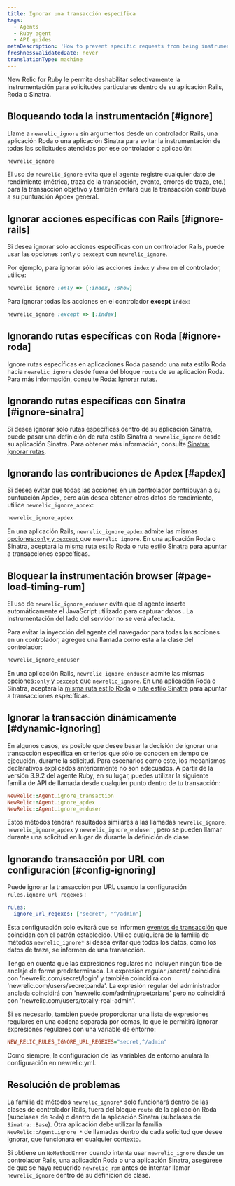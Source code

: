 ```yaml
---
title: Ignorar una transacción específica
tags:
  - Agents
  - Ruby agent
  - API guides
metaDescription: 'How to prevent specific requests from being instrumented entirely in New Relic, or prevent them from being factored into your Apdex score.'
freshnessValidatedDate: never
translationType: machine
---
```


New Relic for Ruby le permite deshabilitar selectivamente la instrumentación para solicitudes particulares dentro de su aplicación Rails, Roda o Sinatra.

## Bloqueando toda la instrumentación [#ignore]

Llame a `newrelic_ignore` sin argumentos desde un controlador Rails, una aplicación Roda o una aplicación Sinatra para evitar la instrumentación de todas las solicitudes atendidas por ese controlador o aplicación:

```rb
newrelic_ignore
```

El uso de `newrelic_ignore` evita que el agente registre cualquier dato de rendimiento (métrica, traza de la transacción, evento, errores de traza, etc.) para la transacción objetivo y también evitará que la transacción contribuya a su puntuación Apdex general.

## Ignorar acciones específicas con Rails [#ignore-rails]

Si desea ignorar solo acciones específicas con un controlador Rails, puede usar las opciones `:only` o `:except` con `newrelic_ignore`.

Por ejemplo, para ignorar sólo las acciones `index` y `show` en el controlador, utilice:

```rb
newrelic_ignore :only => [:index, :show]
```

Para ignorar todas las acciones en el controlador <DoNotTranslate>**except**</DoNotTranslate> `index`:

```rb
newrelic_ignore :except => [:index]
```

## Ignorando rutas específicas con Roda [#ignore-roda]

Ignore rutas específicas en aplicaciones Roda pasando una ruta estilo Roda hacia `newrelic_ignore` desde fuera del bloque `route` de su aplicación Roda. Para más información, consulte [Roda: Ignorar rutas](/docs/agents/ruby-agent/frameworks/roda-support#ignoring-routes).

## Ignorando rutas específicas con Sinatra [#ignore-sinatra]

Si desea ignorar solo rutas específicas dentro de su aplicación Sinatra, puede pasar una definición de ruta estilo Sinatra a `newrelic_ignore` desde su aplicación Sinatra. Para obtener más información, consulte [Sinatra: Ignorar rutas](/docs/agents/ruby-agent/frameworks/sinatra-support#ignoring-routes).

## Ignorando las contribuciones de Apdex [#apdex]

Si desea evitar que todas las acciones en un controlador contribuyan a su puntuación Apdex, pero aún desea obtener otros datos de rendimiento, utilice `newrelic_ignore_apdex`:

```rb
newrelic_ignore_apdex
```

En una aplicación Rails, `newrelic_ignore_apdex` admite las mismas [opciones`:only` y `:except` ](#ignore-rails)que `newrelic_ignore`. En una aplicación Roda o Sinatra, aceptará la [misma ruta estilo Roda](#ignore-roda) o [ruta estilo Sinatra](#ignore-sinatra) para apuntar a transacciones específicas.

## Bloquear la instrumentación browser [#page-load-timing-rum]

El uso de `newrelic_ignore_enduser` evita que el agente inserte automáticamente el JavaScript utilizado para capturar datos [<InlinePopover type="browser"/>](/docs/agents/ruby-agent/features/page-load-timing-ruby). La instrumentación del lado del servidor no se verá afectada.

Para evitar la inyección del agente del navegador para todas las acciones en un controlador, agregue una llamada como esta a la clase del controlador:

```rb
newrelic_ignore_enduser
```

En una aplicación Rails, `newrelic_ignore_enduser` admite las mismas [opciones`:only` y `:except` ](#ignore-rails)que `newrelic_ignore`. En una aplicación Roda o Sinatra, aceptará la [misma ruta estilo Roda](#ignore-roda) o [ruta estilo Sinatra](#ignore-sinatra) para apuntar a transacciones específicas.

## Ignorar la transacción dinámicamente [#dynamic-ignoring]

En algunos casos, es posible que desee basar la decisión de ignorar una transacción específica en criterios que sólo se conocen en tiempo de ejecución, durante la solicitud. Para escenarios como este, los mecanismos declarativos explicados anteriormente no son adecuados. A partir de la versión 3.9.2 del agente Ruby, en su lugar, puedes utilizar la siguiente familia de API de llamada desde cualquier punto dentro de tu transacción:

```rb
NewRelic::Agent.ignore_transaction
NewRelic::Agent.ignore_apdex
NewRelic::Agent.ignore_enduser
```

Estos métodos tendrán resultados similares a las llamadas `newrelic_ignore`, `newrelic_ignore_apdex` y `newrelic_ignore_enduser` , pero se pueden llamar durante una solicitud en lugar de durante la definición de clase.

## Ignorando transacción por URL con configuración [#config-ignoring]

Puede ignorar la transacción por URL usando la configuración `rules.ignore_url_regexes` :

```yml
rules:
  ignore_url_regexes: ["secret", "^/admin"]
```

Esta configuración solo evitará que se informen [eventos de transacción](/docs/telemetry-data-platform/understand-data/event-data/events-reported-apm/) que coincidan con el patrón establecido. Utilice cualquiera de la familia de métodos `newrelic_ignore*` si desea evitar que todos los datos, como los datos de traza, se informen de una transacción.

Tenga en cuenta que las expresiones regulares no incluyen ningún tipo de anclaje de forma predeterminada. La expresión regular /secret/ coincidirá con 'newrelic.com/secret/login' y también coincidirá con 'newrelic.com/users/secretpanda'. La expresión regular del administrador anclada coincidirá con 'newrelic.com/admin/praetorians' pero no coincidirá con 'newrelic.com/users/totally-real-admin'.

Si es necesario, también puede proporcionar una lista de expresiones regulares en una cadena separada por comas, lo que le permitirá ignorar expresiones regulares con una variable de entorno:

```ini
NEW_RELIC_RULES_IGNORE_URL_REGEXES="secret,^/admin"
```

Como siempre, la configuración de las variables de entorno anulará la configuración en newrelic.yml.

## Resolución de problemas

La familia de métodos `newrelic_ignore*` solo funcionará dentro de las clases de controlador Rails, fuera del bloque `route` de la aplicación Roda (subclases de `Roda`) o dentro de la aplicación Sinatra (subclases de `Sinatra::Base`). Otra aplicación debe utilizar la familia `NewRelic::Agent.ignore_*` de llamadas dentro de cada solicitud que desee ignorar, que funcionará en cualquier contexto.

Si obtiene un `NoMethodError` cuando intenta usar `newrelic_ignore` desde un controlador Rails, una aplicación Roda o una aplicación Sinatra, asegúrese de que se haya requerido `newrelic_rpm` antes de intentar llamar `newrelic_ignore` dentro de su definición de clase.